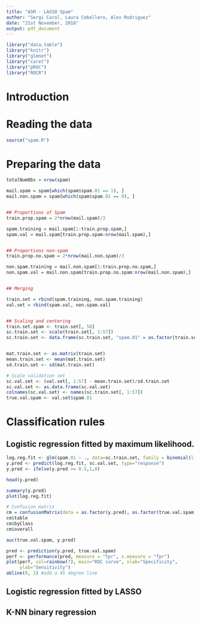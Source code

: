 ```yaml
---
title: "ASM - LASSO Spam"
author: "Sergi Carol, Laura Cebollero, Alex Rodriguez"
date: "21st November, 2018"
output: pdf_document
---
```


```r
library("data.table")
library("knitr")
library("glmnet")
library("caret")
library("pROC")
library("ROCR")    
```

# Introduction



# Reading the data
```r
source("spam.R")
```


# Preparing the data

```r
totalNumObs = nrow(spam)

mail.spam = spam[which(spam$spam.01 == 1), ]
mail.non.spam = spam[which(spam$spam.01 == 0), ]


## Proportions of Spam
train.prop.spam = 2*nrow(mail.spam)/3

spam.training = mail.spam[1:train.prop.spam,]
spam.val = mail.spam[train.prop.spam:nrow(mail.spam),]


## Proportions non-spam
train.prop.no.spam = 2*nrow(mail.non.spam)/3

non.spam.training = mail.non.spam[1:train.prop.no.spam,]
non.spam.val = mail.non.spam[train.prop.no.spam:nrow(mail.non.spam),]


## Merging

train.set = rbind(spam.training, non.spam.training)
val.set = rbind(spam.val, non.spam.val)


## Scaling and centering
train.set.spam <- train.set[, 58]
sc.train.set <- scale(train.set[, 1:57])
sc.train.set <- data.frame(sc.train.set, "spam.01" = as.factor(train.set.spam))


mat.train.set <- as.matrix(train.set)
mean.train.set <- mean(mat.train.set)
sd.train.set <- sd(mat.train.set)

# Scale validation set
sc.val.set <- (val.set[, 1:57] - mean.train.set)/sd.train.set
sc.val.set <- as.data.frame(sc.val.set)
colnames(sc.val.set) <- names(sc.train.set[, 1:57])
true.val.spam <- val.set$spam.01

```

# Classification rules

## Logistic regression fitted by maximum likelihood.

```r
log.reg.fit <- glm(spam.01 ~ ., data=sc.train.set, family = binomial(link = "logit"))
y.pred <- predict(log.reg.fit, sc.val.set, type="response")
y.pred <- ifelse(y.pred >= 0.5,1,0)

head(y.pred)

summary(y.pred)
plot(log.reg.fit)

# Confusion matrix
cm = confusionMatrix(data = as.factor(y.pred), as.factor(true.val.spam))
cm$table
cm$byClass
cm$overall

auc(true.val.spam, y.pred)

pred <- prediction(y.pred, true.val.spam)    
perf <- performance(pred, measure = "tpr", x.measure = "fpr")     
plot(perf, col=rainbow(7), main="ROC curve", xlab="Specificity", 
     ylab="Sensitivity")    
abline(0, 1) #add a 45 degree line
```


## Logistic regression fitted by LASSO

## K-NN binary regression


<!-- For each rule, state the missclassifcation rate and so on.

Optional:  Compute the confussion table + ROC + AUC -->


